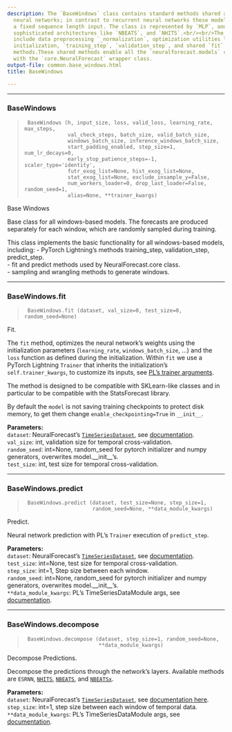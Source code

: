 ```yaml
---
description: The `BaseWindows` class contains standard methods shared across window-based
  neural networks; in contrast to recurrent neural networks these models commit to
  a fixed sequence length input. The class is represented by `MLP`, and other more
  sophisticated architectures like `NBEATS`, and `NHITS`.<br/><br/>The standard methods
  include data preprocessing `_normalization`, optimization utilities like parameter
  initialization, `training_step`, `validation_step`, and shared `fit` and `predict`
  methods.These shared methods enable all the `neuralforecast.models` compatibility
  with the `core.NeuralForecast` wrapper class.
output-file: common.base_windows.html
title: BaseWindows

---
```


------------------------------------------------------------------------

### BaseWindows

> ``` text
>  BaseWindows (h, input_size, loss, valid_loss, learning_rate, max_steps,
>               val_check_steps, batch_size, valid_batch_size,
>               windows_batch_size, inference_windows_batch_size,
>               start_padding_enabled, step_size=1, num_lr_decays=0,
>               early_stop_patience_steps=-1, scaler_type='identity',
>               futr_exog_list=None, hist_exog_list=None,
>               stat_exog_list=None, exclude_insample_y=False,
>               num_workers_loader=0, drop_last_loader=False, random_seed=1,
>               alias=None, **trainer_kwargs)
> ```

Base Windows

Base class for all windows-based models. The forecasts are produced
separately for each window, which are randomly sampled during training.

This class implements the basic functionality for all windows-based
models, including: - PyTorch Lightning’s methods training_step,
validation_step, predict_step.<br/> - fit and predict methods used by
NeuralForecast.core class.<br/> - sampling and wrangling methods to
generate windows.

------------------------------------------------------------------------

### BaseWindows.fit

> ``` text
>  BaseWindows.fit (dataset, val_size=0, test_size=0, random_seed=None)
> ```

Fit.

The `fit` method, optimizes the neural network’s weights using the
initialization parameters (`learning_rate`, `windows_batch_size`, …) and
the `loss` function as defined during the initialization. Within `fit`
we use a PyTorch Lightning `Trainer` that inherits the initialization’s
`self.trainer_kwargs`, to customize its inputs, see [PL’s trainer
arguments](https://pytorch-lightning.readthedocs.io/en/stable/api/pytorch_lightning.trainer.trainer.Trainer.html?highlight=trainer).

The method is designed to be compatible with SKLearn-like classes and in
particular to be compatible with the StatsForecast library.

By default the `model` is not saving training checkpoints to protect
disk memory, to get them change `enable_checkpointing=True` in
`__init__`.

**Parameters:**<br/> `dataset`: NeuralForecast’s
[`TimeSeriesDataset`](https://Nixtla.github.io/neuralforecast/tsdataset.html#timeseriesdataset),
see
[documentation](https://nixtla.github.io/neuralforecast/tsdataset.html).<br/>
`val_size`: int, validation size for temporal cross-validation.<br/>
`random_seed`: int=None, random_seed for pytorch initializer and numpy
generators, overwrites model.\_\_init\_\_’s.<br/> `test_size`: int, test
size for temporal cross-validation.<br/>

------------------------------------------------------------------------

### BaseWindows.predict

> ``` text
>  BaseWindows.predict (dataset, test_size=None, step_size=1,
>                       random_seed=None, **data_module_kwargs)
> ```

Predict.

Neural network prediction with PL’s `Trainer` execution of
`predict_step`.

**Parameters:**<br/> `dataset`: NeuralForecast’s
[`TimeSeriesDataset`](https://Nixtla.github.io/neuralforecast/tsdataset.html#timeseriesdataset),
see
[documentation](https://nixtla.github.io/neuralforecast/tsdataset.html).<br/>
`test_size`: int=None, test size for temporal cross-validation.<br/>
`step_size`: int=1, Step size between each window.<br/> `random_seed`:
int=None, random_seed for pytorch initializer and numpy generators,
overwrites model.\_\_init\_\_’s.<br/> `**data_module_kwargs`: PL’s
TimeSeriesDataModule args, see
[documentation](https://pytorch-lightning.readthedocs.io/en/1.6.1/extensions/datamodules.html#using-a-datamodule).

------------------------------------------------------------------------

### BaseWindows.decompose

> ``` text
>  BaseWindows.decompose (dataset, step_size=1, random_seed=None,
>                         **data_module_kwargs)
> ```

Decompose Predictions.

Decompose the predictions through the network’s layers. Available
methods are `ESRNN`,
[`NHITS`](https://Nixtla.github.io/neuralforecast/models.nhits.html#nhits),
[`NBEATS`](https://Nixtla.github.io/neuralforecast/models.nbeats.html#nbeats),
and
[`NBEATSx`](https://Nixtla.github.io/neuralforecast/models.nbeatsx.html#nbeatsx).

**Parameters:**<br/> `dataset`: NeuralForecast’s
[`TimeSeriesDataset`](https://Nixtla.github.io/neuralforecast/tsdataset.html#timeseriesdataset),
see [documentation
here](https://nixtla.github.io/neuralforecast/tsdataset.html).<br/>
`step_size`: int=1, step size between each window of temporal data.<br/>
`**data_module_kwargs`: PL’s TimeSeriesDataModule args, see
[documentation](https://pytorch-lightning.readthedocs.io/en/1.6.1/extensions/datamodules.html#using-a-datamodule).

